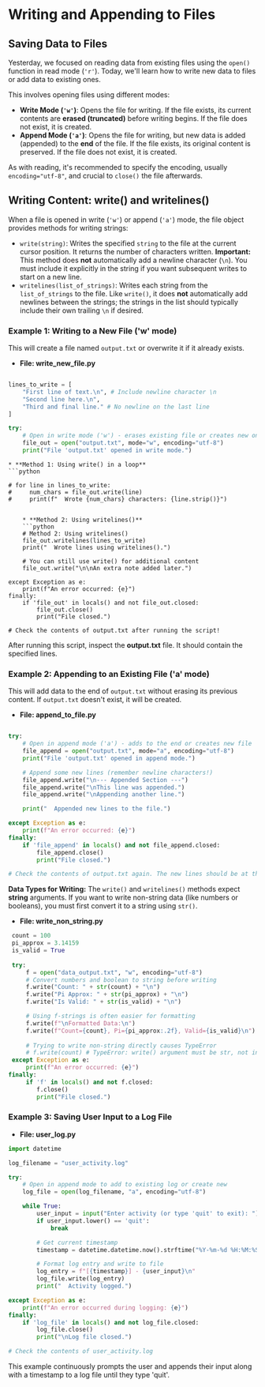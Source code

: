 # Writing and Appending to Files

## Saving Data to Files
<section id="saving-data-to-files"></section>

Yesterday, we focused on reading data from existing files using the `open()` function in read mode (`'r'`). Today, we'll learn how to write new data to files or add data to existing ones.

This involves opening files using different modes:

*   **Write Mode (`'w'`)**: Opens the file for writing. If the file exists, its current contents are **erased (truncated)** before writing begins. If the file does not exist, it is created.
*   **Append Mode (`'a'`)**: Opens the file for writing, but new data is added (appended) to the **end** of the file. If the file exists, its original content is preserved. If the file does not exist, it is created.

As with reading, it's recommended to specify the encoding, usually `encoding="utf-8"`, and crucial to `close()` the file afterwards.

## Writing Content: **write()** and **writelines()**
<section id="writing-content-write-and-writelines"></section>

When a file is opened in write (`'w'`) or append (`'a'`) mode, the file object provides methods for writing strings:

*   `write(string)`: Writes the specified `string` to the file at the current cursor position. It returns the number of characters written. **Important:** This method does **not** automatically add a newline character (`\n`). You must include it explicitly in the string if you want subsequent writes to start on a new line.
*   `writelines(list_of_strings)`: Writes each string from the `list_of_strings` to the file. Like `write()`, it does **not** automatically add newlines between the strings; the strings in the list should typically include their own trailing `\n` if desired.

### Example 1: Writing to a New File (**'w'** mode)
<section id="example-1-writing-to-a-new-file-w-mode"></section>

This will create a file named `output.txt` or overwrite it if it already exists.


* **File: write_new_file.py**
```python

lines_to_write = [
    "First line of text.\n", # Include newline character \n
    "Second line here.\n",
    "Third and final line." # No newline on the last line
]

try:
    # Open in write mode ('w') - erases existing file or creates new one
    file_out = open("output.txt", mode="w", encoding="utf-8")
    print("File 'output.txt' opened in write mode.")
```
    * **Method 1: Using write() in a loop**
    ```python

    # for line in lines_to_write:
    #     num_chars = file_out.write(line)
    #     print(f"  Wrote {num_chars} characters: {line.strip()}")
```

    * **Method 2: Using writelines()**
    ```python
    # Method 2: Using writelines()
    file_out.writelines(lines_to_write)
    print("  Wrote lines using writelines().")

    # You can still use write() for additional content
    file_out.write("\n\nAn extra note added later.")

except Exception as e:
    print(f"An error occurred: {e}")
finally:
    if 'file_out' in locals() and not file_out.closed:
        file_out.close()
        print("File closed.")

# Check the contents of output.txt after running the script!
```

After running this script, inspect the **output.txt** file. It should contain the specified lines.

### Example 2: Appending to an Existing File (**'a'** mode)
<section id="example-2-appending-to-an-existing-file-a-mode"></section>


This will add data to the end of `output.txt` without erasing its previous content. If `output.txt` doesn't exist, it will be created.


* **File: append_to_file.py**
```python

try:
    # Open in append mode ('a') - adds to the end or creates new file
    file_append = open("output.txt", mode="a", encoding="utf-8")
    print("File 'output.txt' opened in append mode.")

    # Append some new lines (remember newline characters!)
    file_append.write("\n--- Appended Section ---")
    file_append.write("\nThis line was appended.")
    file_append.write("\nAppending another line.")

    print("  Appended new lines to the file.")

except Exception as e:
    print(f"An error occurred: {e}")
finally:
    if 'file_append' in locals() and not file_append.closed:
        file_append.close()
        print("File closed.")

# Check the contents of output.txt again. The new lines should be at the end.
```

 **Data Types for Writing:** The `write()` and `writelines()` methods expect **string** arguments. If you want to write non-string data (like numbers or booleans), you must first convert it to a string using `str()`.
 
 
 * **File: write_non_string.py**
```python
 count = 100
 pi_approx = 3.14159
 is_valid = True
 
 try:
     f = open("data_output.txt", "w", encoding="utf-8")
     # Convert numbers and boolean to string before writing
     f.write("Count: " + str(count) + "\n")
     f.write("Pi Approx: " + str(pi_approx) + "\n")
     f.write("Is Valid: " + str(is_valid) + "\n")

     # Using f-strings is often easier for formatting
     f.write(f"\nFormatted Data:\n")
     f.write(f"Count={count}, Pi={pi_approx:.2f}, Valid={is_valid}\n")
 
     # Trying to write non-string directly causes TypeError
     # f.write(count) # TypeError: write() argument must be str, not int
 except Exception as e:
     print(f"An error occurred: {e}")
finally:
     if 'f' in locals() and not f.closed:
        f.close()
        print("File closed.")
```

###  Example 3: Saving User Input to a Log File
<section id="example-3-saving-user-input-to-a-log-file"></section>

* **File: user_log.py**
```python
import datetime

log_filename = "user_activity.log"

try:
    # Open in append mode to add to existing log or create new
    log_file = open(log_filename, "a", encoding="utf-8")

    while True:
        user_input = input("Enter activity (or type 'quit' to exit): ")
        if user_input.lower() == 'quit':
            break

        # Get current timestamp
        timestamp = datetime.datetime.now().strftime("%Y-%m-%d %H:%M:%S")

        # Format log entry and write to file
        log_entry = f"[{timestamp}] - {user_input}\n"
        log_file.write(log_entry)
        print("  Activity logged.")

except Exception as e:
    print(f"An error occurred during logging: {e}")
finally:
    if 'log_file' in locals() and not log_file.closed:
        log_file.close()
        print("\nLog file closed.")

# Check the contents of user_activity.log
```

This example continuously prompts the user and appends their input along with a timestamp to a log file until they type 'quit'.



<Quiz questions={pythonQuiz} />